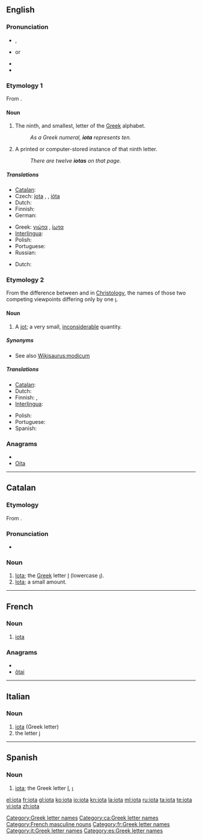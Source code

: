 {{was wotd|2008|June|8}}
{{also|Iota}}
==English==
{{letter_disp2|theta|[[Image:Greek_uc_iota.png|20px]][[Image:Greek_lc_iota.png|18px]]|kappa|γιώτα|Ι|ι|grc=ἰῶτα}}

===Pronunciation===
* {{a|UK}} {{IPA|/aɪˈəʊtə/}}, {{SAMPA|/aI"@U.t@/}}
* {{a|US}} {{IPA|/aɪˈoʊtə/}} or {{IPA|/ajˈowɾə/}}
* {{audio|en-us-iota.ogg|Audio (US)}}
* {{rhymes|əʊtə}}

===Etymology 1===
From {{etyl|grc|en}} {{term|ἰῶτα|tr=iōta|lang=grc|sc=polytonic}}.

====Noun====
{{en-noun|s|-}}

# {{uncountable}} The ninth, and smallest, letter of the [[Greek]] alphabet.
#: ''As a Greek numeral, '''iota''' represents ten.''
# {{countable}} A printed or computer-stored instance of that ninth letter.
#: ''There are twelve '''iotas''' on that page.''

=====Translations=====
{{trans-top|Greek letter}}
* [[Catalan]]: {{t-|ca|iota|f}}
* Czech: [[jota]] {{f}}, {{t-|cs|iota|f}}, [[ióta]] {{f}}
* Dutch: {{t-|nl|jota|c}}
* Finnish: {{t-|fi|iota}}
* German: {{t-|de|Jota|n}}
{{trans-mid}}
* Greek: [[γιώτα]] {{n}}, [[ίωτα]] {{n}}
* [[Interlingua]]: {{t-|ia|iota|xs=Interlingua}}
* Polish: {{t+|pl|jota|f}}
* Portuguese: {{t-|pt|iota|m}}
* Russian: {{t+|ru|йота|f|tr=jóta}}
{{trans-bottom}}

{{trans-top|instance of the letter}}
* Dutch: {{t-|nl|jota|c}}
{{trans-mid}}
{{trans-bottom}}

===Etymology 2===
From the difference between {{term|ὁμοούσιος|tr=homoousios|sc=Grek||same substance|lang=grc}} and {{term|ὁμοιούσιος|tr=homoiousios|sc=Grek||similar substance|lang=grc}} in [[Christology]], the names of those two competing viewpoints differing only by one [[ι]].
{{rfe| in which language was this distinction made?  Latin?  Hebrew?  Greek?}}

====Noun====
{{en-noun|s|-}}

# {{countable}} A [[jot]]; a very small, [[inconsiderable]] quantity.

=====Synonyms=====
* See also [[Wikisaurus:modicum]]

=====Translations=====
{{trans-top|small amount}}
* [[Catalan]]: {{t-|ca|iota|f}}
* Dutch: {{t-|nl|jota|c}}
* Finnish: {{t-|fi|hitunen}}, {{t-|fi|hiven}}
* [[Interlingua]]: {{t-|ia|iota|xs=Interlingua}}
{{trans-mid}}
* Polish: {{t+|pl|jota|f}}
* Portuguese: {{t+|pt|pingo|m}}
* Spanish: {{t+|es|poco}}
{{trans-bottom}}

===Anagrams===
* {{alphagram|aiot}}
* [[Oita#English|Oita]]

[[Category:Greek letter names]]

----

==Catalan==

===Etymology===
From {{etyl|grc|ca}} {{term|ἰῶτα|tr=iōta|lang=grc|sc=polytonic}}.

===Pronunciation===
* {{hyphenation|io|ta}}

===Noun===
{{ca-noun|f|iotes}}

# [[#English|Iota]]; the [[Appendix:Greek script|Greek]] letter [[Ι]] (lowercase [[ι]]).
# [[#English|Iota]]; a small amount.

[[Category:ca:Greek letter names]]

----

==French==

===Noun===
{{infl|fr|noun}} {{m|inv}}

# [[#English|iota]] {{gloss|Greek letter}}

===Anagrams===
* {{alphagram|aiot}}
* [[ôtai#French|ôtai]]

[[Category:French masculine nouns]]
[[Category:fr:Greek letter names]]

----
==Italian==

===Noun===
{{wikipedia|lang=it}}
{{infl|it|noun}} {{m|f|inv}}

# [[#English|iota]] (Greek letter)
# the letter [[j]]

[[Category:it:Greek letter names]]
----
==Spanish==

===Noun===
{{es-noun-f}}

# [[#English|iota]]; the Greek letter [[Ι]], [[ι]]

[[Category:es:Greek letter names]]

[[el:iota]]
[[fr:iota]]
[[gl:iota]]
[[ko:iota]]
[[io:iota]]
[[kn:iota]]
[[la:iota]]
[[ml:iota]]
[[ru:iota]]
[[ta:iota]]
[[te:iota]]
[[vi:iota]]
[[zh:iota]]